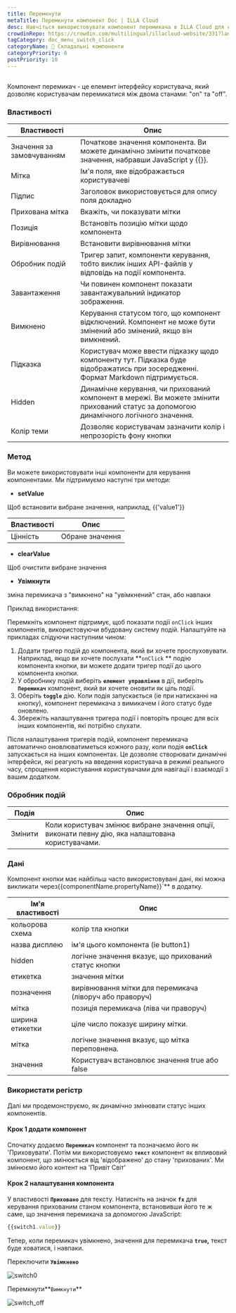 ```yaml
---
title: Перемкнути
metaTitle: Перемкнути компонент Doc | ILLA Cloud
desc: Навчіться використовувати компонент перемикача в ILLA Cloud для створення користувацького інтерфейсу, що дозволяє користувачам перемикатися між двома налаштуваннями. Переглянути приклади і властивості перемикача.
crowdinRepo: https://crowdin.com/multilingual/illacloud-website/331?languages=uk&filter=basic&value=0
tagCategory: doc_menu_switch_click
categoryName: 🧬 Складальні компоненти
categoryPriority: 6
postPriority: 10
---
```


## <h2 hidden>Що змінити?</h2>

Компонент перемикач - це елемент інтерфейсу користувача, який дозволяє користувачам перемикатися між двома станами: "on" та "off".

### Властивості

| Властивості               | Опис                                                                                                                                    |
| ------------------------- | --------------------------------------------------------------------------------------------------------------------------------------- |
| Значення за замовчуванням | Початкове значення компонента. Ви можете динамічно змінити початкове значення, набравши JavaScript у {{}}.                              |
| Мітка                     | Ім'я поля, яке відображається користувачеві                                                                                             |
| Підпис                    | Заголовок використовується для опису поля докладно                                                                                      |
| Прихована мітка           | Вкажіть, чи показувати мітки                                                                                                            |
| Позиція                   | Встановіть позицію мітки щодо компонента                                                                                                |
| Вирівнювання              | Встановити вирівнювання мітки                                                                                                           |
| Обробник подій            | Тригер запит, компоненти керування, тобто виклик інших API-файлів у відповідь на події компонента.                                      |
| Завантаження              | Чи повинен компонент показати завантажувальний індикатор зображення.                                                                    |
| Вимкнено                  | Керування статусом того, що компонент відключений. Компонент не може бути змінений або змінений, якщо він вимкнений.                    |
| Підказка                  | Користувач може ввести підказку щодо компоненту тут. Підказка буде відображатись при зосередженні. Формат Markdown підтримується.       |
| Hidden                    | Динамічне керування, чи прихований компонент в мережі. Ви можете змінити прихований статус за допомогою динамічного логічного значення. |
| Колір теми                | Дозволяє користувачам зазначити колір і непрозорість фону кнопки                                                                        |

### Метод

Ви можете використовувати інші компоненти для керування компонентами. Ми підтримуємо наступні три методи:

-   **setValue**

Щоб встановити вибране значення, наприклад, {{'value1'}}

| Властивості | Опис            |
| ----------- | --------------- |
| Цінність    | Обране значення |

-   **clearValue**

Щоб очистити вибране значення

-   **Увімкнути**

зміна перемикача з "вимкнено" на "увімкнений" стан, або навпаки

Приклад використання:

Перемкніть компонент підтримує, щоб показати події `onClick` інших компонентів, використовуючи вбудовану систему подій. Налаштуйте на прикладах слідуючи наступним чином:

1.  Додати тригер подій до компонента, який ви хочете прослуховувати. Наприклад, якщо ви хочете послухати **`onClick` ** подію компонента кнопки, ви можете додати тригер події до цього компонента кнопки.
2.  У обробнику подій виберіть **`елемент управління`** в дії, виберіть **`Перемикач`** компонент, який ви хочете оновити як ціль події.
3.  Оберіть **`toggle`** дію. Коли подія запускається (ie при натисканні на кнопку), компонент перемикача з вимикачем і його статус буде оновлено.
4.  Збережіть налаштування тригера події і повторіть процес для всіх інших компонентів, які потрібно слухати.

Після налаштування тригерів подій, компонент перемикача автоматично оновлюватиметься кожного разу, коли подія **`onClick`** запускається на інших компонентах. Це дозволяє створювати динамічні інтерфейси, які реагують на введення користувача в режимі реального часу, спрощення користування користувачами для навігації і взаємодії з вашим додатком.

### Обробник подій

| Подія   | Опис                                                                                              |
| ------- | ------------------------------------------------------------------------------------------------- |
| Змінити | Коли користувач змінює вибране значення опції, виконати певну дію, яка налаштована користувачами. |

### Дані

Компонент кнопки має найбільш часто використовувані дані, які можна викликати через{{componentName.propertyName}}\`\*\* в додатку.

| Ім'я властивості | Опис                                                     |
| ---------------- | -------------------------------------------------------- |
| кольорова схема  | колір тла кнопки                                         |
| назва дисплею    | ім'я цього компонента (ie button1)                       |
| hidden           | логічне значення вказує, що прихований статус кнопки     |
| етикетка         | значення мітки                                           |
| позначення       | вирівнювання мітки для перемикача (ліворуч або праворуч) |
| мітка            | позиція перемикача (ліва чи праворуч)                    |
| ширина етикетки  | ціле число показує ширину мітки.                         |
| мітка            | логічне значення вказує, що мітка переповнена.           |
| значення         | Користувач встановлює значення true або false            |

### Використати регістр

Далі ми продемонструємо, як динамічно змінювати статус інших компонентів. 

#### Крок 1 додати компонент

Спочатку додаємо **`Перемикач`** компонент та позначаємо його як 'Приховувати'. Потім ми використовуємо **`текст`** компонент як впливовий компонент, що змінюється від 'відображено' до стану 'прихованих'. Ми змінюємо його контент на 'Привіт Світ' 

#### Крок 2 налаштування компонента

У властивості **`Приховано`** для тексту. Натисніть на значок **`fx`** для керування прихованим станом компонента, встановивши його те ж саме, що значення перемикача за допомогою JavaScript:

```jsx
{{switch1.value}}
```

Тепер, коли перемикач увімкнено, значення для перемикача **`true`,** текст буде ховатися, і навпаки.

Переключити **`Увімкнено`** 

![switch0](https://cdn.illacloud.com/official-website/img/docs/switch0.png)

Перемкнути**`Вимкнути`**

![switch_off](https://cdn.illacloud.com/official-website/img/docs/switch_off.png)
